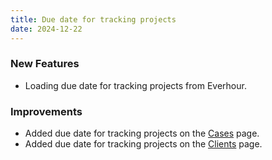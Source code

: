 ```yaml
---
title: Due date for tracking projects
date: 2024-12-22
---
```


### New Features

- Loading due date for tracking projects from Everhour.

### Improvements

- Added due date for tracking projects on the [Cases](/about-us/cases) page.
- Added due date for tracking projects on the [Clients](/about-us/clients) page.
